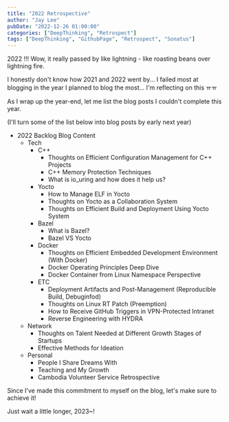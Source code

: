 ```yaml
---
title: "2022 Retrospective"
author: "Jay Lee"
pubDate: "2022-12-26 01:00:00"
categories: ["DeepThinking", "Retrospect"]
tags: ["DeepThinking", "GithubPage", "Retrospect", "Sonatus"]
---
```


2022 !!! Wow, it really passed by like lightning - like roasting beans over lightning fire.

I honestly don't know how 2021 and 2022 went by...
I failed most at blogging in the year I planned to blog the most...
I'm reflecting on this ㅠㅠ

As I wrap up the year-end, let me list the blog posts I couldn't complete this year.

(I'll turn some of the list below into blog posts by early next year)

- 2022 Backlog Blog Content
    - Tech
        - C++
            - Thoughts on Efficient Configuration Management for C++ Projects
            - C++ Memory Protection Techniques
            - What is io_uring and how does it help us?
        - Yocto
            - How to Manage ELF in Yocto
            - Thoughts on Yocto as a Collaboration System
            - Thoughts on Efficient Build and Deployment Using Yocto System
        - Bazel
            - What is Bazel?
            - Bazel VS Yocto
        - Docker
            - Thoughts on Efficient Embedded Development Environment (With Docker)
            - Docker Operating Principles Deep Dive
            - Docker Container from Linux Namespace Perspective
        - ETC
            - Deployment Artifacts and Post-Management (Reproducible Build, Debuginfod)
            - Thoughts on Linux RT Patch (Preemption)
            - How to Receive GitHub Triggers in VPN-Protected Intranet
            - Reverse Engineering with HYDRA
    - Network
        - Thoughts on Talent Needed at Different Growth Stages of Startups
        - Effective Methods for Ideation
    - Personal
        - People I Share Dreams With
        - Teaching and My Growth
        - Cambodia Volunteer Service Retrospective

Since I've made this commitment to myself on the blog, let's make sure to achieve it!

Just wait a little longer, 2023~!